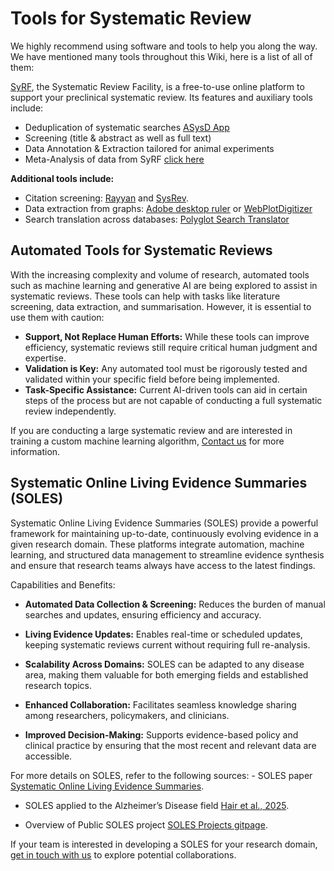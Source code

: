 # Tools for Systematic Review

We highly recommend using software and tools to help you along the way. We have mentioned many tools throughout this Wiki, here is a list of all of them: 

[SyRF](https://syrf.org.uk/){target="_blank"}, the Systematic Review Facility, is a free-to-use online platform to support your preclinical systematic review. Its features and auxiliary tools include: 

- Deduplication of systematic searches [ASysD App](https://camarades.shinyapps.io/RDedup/){target="_blank"}
- Screening (title & abstract as well as full text)
- Data Annotation & Extraction tailored for animal experiments
- Meta-Analysis of data from SyRF [click here](https://camarades.shinyapps.io/meta-analysis-app/){target="_blank"}

**Additional tools include:** 

- Citation screening: [Rayyan](https://rayyan.qcri.org/welcome){target="_blank"} and [SysRev](https://sysrev.com/){target="_blank"}.
- Data extraction from graphs: [Adobe desktop ruler](https://helpx.adobe.com/acrobat/using/grids-guides-measurements-pdfs.html){target="_blank"} or [WebPlotDigitizer](https://automeris.io/WebPlotDigitizer/){target="_blank"} 
- Search translation across databases: [Polyglot Search Translator](https://sr-accelerator.com/#/polyglot){target="_blank"}

## Automated Tools for Systematic Reviews

With the increasing complexity and volume of research, automated tools such as machine learning and generative AI are being explored to assist in systematic reviews. These tools can help with tasks like literature screening, data extraction, and summarisation. However, it is essential to use them with caution:

- **Support, Not Replace Human Efforts:** While these tools can improve efficiency, systematic reviews still require critical human judgment and expertise.
- **Validation is Key:** Any automated tool must be rigorously tested and validated within your specific field before being implemented.
- **Task-Specific Assistance:** Current AI-driven tools can aid in certain steps of the process but are not capable of conducting a full systematic review independently.

If you are conducting a large systematic review and are interested in training a custom machine learning algorithm, [Contact us](mailto:camarades.berlin@charite.de) for more information.


## Systematic Online Living Evidence Summaries (SOLES)

Systematic Online Living Evidence Summaries (SOLES) provide a powerful framework for maintaining up-to-date, continuously evolving evidence in a given research domain. These platforms integrate automation, machine learning, and structured data management to streamline evidence synthesis and ensure that research teams always have access to the latest findings.

Capabilities and Benefits:

- **Automated Data Collection & Screening:** Reduces the burden of manual searches and updates, ensuring efficiency and accuracy.

- **Living Evidence Updates:** Enables real-time or scheduled updates, keeping systematic reviews current without requiring full re-analysis.

- **Scalability Across Domains:** SOLES can be adapted to any disease area, making them valuable for both emerging fields and established research topics.

- **Enhanced Collaboration:** Facilitates seamless knowledge sharing among researchers, policymakers, and clinicians.

- **Improved Decision-Making:** Supports evidence-based policy and clinical practice by ensuring that the most recent and relevant data are accessible.

For more details on SOLES, refer to the following sources:
- SOLES paper [Systematic Online Living Evidence Summaries](https://portlandpress.com/clinsci/article/137/10/773/233083/Systematic-online-living-evidence-summaries){target="_blank"}.

- SOLES applied to the Alzheimer's Disease field [Hair et al., 2025 ](https://www.sciencedirect.com/science/article/pii/S0165027024001547){target="_blank"}.

- Overview of Public SOLES project [SOLES Projects gitpage](https://camaradesuk.github.io/soles-projects/){target="_blank"}.

If your team is interested in developing a SOLES for your research domain, [get in touch with us](mailto:camarades.berlin@charite.de) to explore potential collaborations. 

